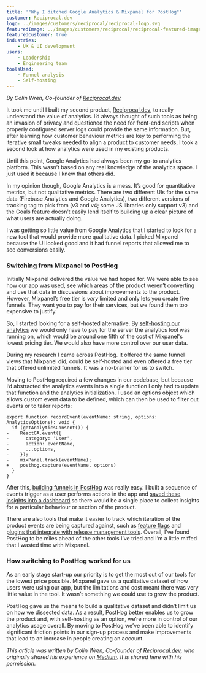 ```yaml
---
title: '"Why I ditched Google Analytics & Mixpanel for PostHog"'
customer: Reciprocal.dev
logo: ../images/customers/reciprocal/reciprocal-logo.svg
featuredImage: ../images/customers/reciprocal/reciprocal-featured-image.png
featuredCustomer: true
industries:
    - UX & UI development
users:
    - Leadership
    - Engineering team
toolsUsed:
    - Funnel analysis
    - Self-hosting
---
```

_By Colin Wren, Co-founder of [Reciprocal.dev](https://reciprocal.dev/)._

It took me until I built my second product, [Reciprocal.dev](https://reciprocal.dev/), to really understand the value of analytics. I’d always thought of such tools as being an invasion of privacy and questioned the need for front-end scripts when properly configured server logs could provide the same information. But, after learning how customer behaviour metrics are key to performing the iterative small tweaks needed to align a product to customer needs, I took a second look at how analytics were used in my existing products.

Until this point, Google Analytics had always been my go-to analytics platform. This wasn’t based on any real knowledge of the analytics space. I just used it because I knew that others did.

In my opinion though, Google Analytics is a mess. It’s good for quantitative metrics, but not qualitative metrics. There are two different UIs for the same data (Firebase Analytics and Google Analytics), two different versions of tracking tag to pick from (v3 and v4; some JS libraries only support v3) and the Goals feature doesn’t easily lend itself to building up a clear picture of what users are actually doing.

<BorderWrapper>
    <Quote
        imageSource="/images/customers/colin.png"
        size="md"
        name="Colin Wren"
        title="Co-founder, Reciprocal.dev"
        quote={`“I’ve found PostHog to be miles ahead of the other tools I’ve tried and I’m a little miffed that I didn’t find it straight away and wasted time with Mixpanel.”`}
    />
</BorderWrapper>

I was getting so little value from Google Analytics that I started to look for a new tool that would provide more qualitative data. I picked Mixpanel because the UI looked good and it had funnel reports that allowed me to see conversions easily.

### Switching from Mixpanel to PostHog
Initially Mixpanel delivered the value we had hoped for. We were able to see how our app was used, see which areas of the product weren’t converting and use that data in discussions about improvements to the product. However, Mixpanel’s free tier is _very_ limited and only lets you create five funnels. They want you to pay for their services, but we found them too expensive to justify. 

So, I started looking for a self-hosted alternative. By [self-hosting our analytics](/docs/self-host) we would only have to pay for the server the analytics tool was running on, which would be around one fifth of the cost of Mixpanel's lowest pricing tier. We would also have more control over our user data. 

During my research I came across PostHog. It offered the same funnel views that Mixpanel did, could be self-hosted and even offered a free tier that offered unlimited funnels. It was a no-brainer for us to switch.

Moving to PostHog required a few changes in our codebase, but because I’d abstracted the analytics events into a single function I only had to update that function and the analytics initialization. I used an options object which allows custom event data to be defined, which can then be used to filter out events or to tailor reports:

```
export function recordEvent(eventName: string, options: AnalyticsOptions): void {
  if (getAnalyticsConsent()) {
-    ReactGA.event({
-      category: 'User',
-      action: eventName,
-      ...options,
-    });
-    mixPanel.track(eventName);
+    posthog.capture(eventName, options)
  }
}
```

After this, [building funnels in PostHog](/docs/user-guides/funnels) was really easy. I built a sequence of events trigger as a user performs actions in the app and [saved these insights into a dashboard](/docs/user-guides/dashboards) so there would be a single place to collect insights for a particular behaviour or section of the product.

There are also tools that make it easier to track which iteration of the product events are being captured against, such as [feature flags](/docs/user-guides/feature-flags) and [plugins that integrate with release management tools](/integrations). Overall, I’ve found PostHog to be miles ahead of the other tools I’ve tried and I’m a little miffed that I wasted time with Mixpanel.

<BorderWrapper>
    <Quote
        imageSource="/images/customers/colin.png"
        size="md"
        name="Colin Wren"
        title="Co-founder, Reciprocal.dev"
        quote={`“PostHog better enables us to grow our product and, with self-hosting, we're more in control of our analytics usage overall.”`}
    />
</BorderWrapper>

### How switching to PostHog worked for us
As an early stage start-up our priority is to get the most out of our tools for the lowest price possible. Mixpanel gave us a qualitative dataset of how users were using our app, but the limitations and cost meant there was very little value in the tool. It wasn’t something we could use to grow the product.

PostHog gave us the means to build a qualitative dataset and didn’t limit us on how we dissected data. As a result, PostHog better enables us to grow the product and, with self-hosting as an option, we’re more in control of our analytics usage overall. By moving to PostHog we’ve been able to identify significant friction points in our sign-up process and make improvements that lead to an increase in people creating an account.

_This article was written by Colin Wren, Co-founder of [Reciprocal.dev](https://reciprocal.dev/), who originally shared his experience on [Medium](https://colinwren.medium.com/why-i-ditched-google-analytics-mixpanel-for-posthog-841fa77bb8cb). It is shared here with his permission._


